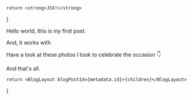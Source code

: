 
    return <strong>JSX!</strong>
}

Hello world, this is my first post.

And, it works with <AComponent />

Have a look at these photos I took to celebrate the occasion 👇

<div
    className={
        'my-4 grid grid-cols-1 grid-rows-4 gap-4 md:grid-cols-3 md:grid-rows-2'
    }
>
    <div className={'relative h-52'}>
        <Link
            href={Img1.src}
            target={'_blank'}
        >
            <MdxImage
                src={Img1}
                alt={
                    "Inspirational words from someone called T. (Swift? I'm kidding.)"
                }
                fill={true}
                className={'rounded-lg'}
                placeholder={'blur'}
                style={{ objectFit: 'cover', objectPosition: 'center' }}
            />
        </Link>
    </div>
    <div className={'relative h-52 md:col-span-2'}>
        <Link
            href={Img2.src}
            target={'_blank'}
        >
            <MdxImage
                src={Img2}
                alt={`A pretty cool wide shot that's kinda neat I think`}
                fill={true}
                className={'rounded-lg'}
                placeholder={'blur'}
                style={{ objectFit: 'cover', objectPosition: 'center' }}
            />
        </Link>
    </div>
    <div className={'relative h-52 md:col-span-2'}>
        <Link
            href={Img4.src}
            target={'_blank'}
        >
            <MdxImage
                src={Img4}
                alt={'Check out this cloud, looks like a dolphin...'}
                fill={true}
                className={'rounded-lg'}
                placeholder={'blur'}
                style={{ objectFit: 'cover', objectPosition: 'center' }}
            />
        </Link>
    </div>
    <div className={'relative h-52'}>
        <Link
            href={Img3.src}
            target={'_blank'}
        >
            <MdxImage
                src={Img3}
                alt={'Check out this cloud, looks like a dolphin...'}
                fill={true}
                className={'rounded-lg'}
                placeholder={'blur'}
                style={{ objectFit: 'cover', objectPosition: 'center' }}
            />
        </Link>
    </div>
</div>

And that's all.


    return <BlogLayout blogPostId={metadata.id}>{children}</BlogLayout>
}
